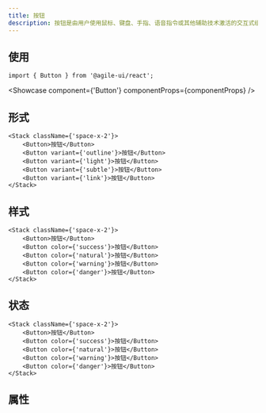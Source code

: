 ```yaml
---
title: 按钮
description: 按钮是由用户使用鼠标、键盘、手指、语音指令或其他辅助技术激活的交互式组件。一旦被激活，它就会执行一个可编程的操作，例如提交一个表单或打开一个对话框。
---
```


## 使用
`import { Button } from '@agile-ui/react';`

<Showcase component={'Button'} componentProps={componentProps} />

## 形式
```tsx live editable
<Stack className={'space-x-2'}>
    <Button>按钮</Button>
    <Button variant={'outline'}>按钮</Button>
    <Button variant={'light'}>按钮</Button>
    <Button variant={'subtle'}>按钮</Button>
    <Button variant={'link'}>按钮</Button>
</Stack>
```

## 样式
```tsx live editable
<Stack className={'space-x-2'}>
    <Button>按钮</Button>
    <Button color={'success'}>按钮</Button>
    <Button color={'natural'}>按钮</Button>
    <Button color={'warning'}>按钮</Button>
    <Button color={'danger'}>按钮</Button>
</Stack>
```

## 状态
```tsx live editable
<Stack className={'space-x-2'}>
    <Button>按钮</Button>
    <Button color={'success'}>按钮</Button>
    <Button color={'natural'}>按钮</Button>
    <Button color={'warning'}>按钮</Button>
    <Button color={'danger'}>按钮</Button>
</Stack>
```

## 属性
<PropsTable componentProps={componentProps} />
